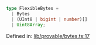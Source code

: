 ```ts
type FlexibleBytes = 
  | Bytes
  | (UInt8 | bigint | number)[]
  | Uint8Array;
```

Defined in: [lib/provable/bytes.ts:17](https://github.com/o1-labs/o1js/blob/46b9772d07785397c4bd76a102bc9f6730d321bb/src/lib/provable/bytes.ts#L17)

